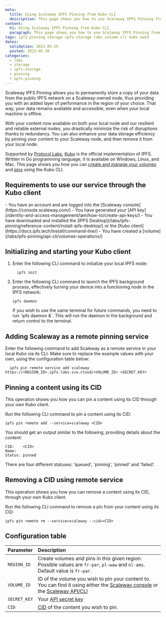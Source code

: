 ```yaml
---
meta:
  title: Using Scaleway IPFS Pinning from Kubo CLI
  description: This page shows you how to use Scaleway IPFS Pinning from Kubo CLI
content:
  h1: Using Scaleway IPFS Pinning from Kubo CLI
  paragraph: This page shows you how to use Scaleway IPFS Pinning from Kubo CLI
tags: ipfs pinning storage ipfs-storage labs volume cli kubo web3
dates:
  validation: 2023-05-25
  posted: 2023-05-30
categories:
  - labs
  - storage
  - ipfs-storage
  - pinning
  - ipfs-pinning
---
```

Scaleway IPFS Pinning allows you to permanently store a copy of your data from the public IPFS network on a Scaleway-owned node, thus providing you with an added layer of performance in the region of your choice. That way, your data remains available and accessible, even when your local machine is offline.

With your content now available on both your local node and our resilient and reliable external nodes, you drastically minimize the risk of disruptions thanks to redundancy. You can also enhance your data storage efficiency by pinning your content to your Scaleway node, and then remove it from your local node.

Supported by [Protocol Labs](https://protocol.ai/), [Kubo](https://docs.ipfs.tech/install/command-line/) is the official implementation of IPFS. Written in Go programming language, it is available on Windows, Linux, and Mac. This page shows you how you can [create and manage your volumes](/labs/ipfs-pinning/api-cli/volumes-operations) and [pins](/labs/ipfs-pinning/api-cli/pin-operations) using the Kubo CLI.

## Requirements to use our service through the Kubo client

<Macro id="iam-requirements" />

<Message type="requirement">
    - You have an account and are logged into the [Scaleway console](https://console.scaleway.com/)
    - You have generated your [API key](/identity-and-access-management/iam/how-to/create-api-keys/)
    - You have downloaded and installed the [IPFS Desktop](/labs/ipfs-pinning/reference-content/install-ipfs-desktop/) or the [Kubo client](https://docs.ipfs.tech/install/command-line/)
    - You have created a [volume](/labs/ipfs-pinning/api-cli/volumes-operations/)
</Message>

## Initializing and starting your Kubo client

1. Enter the following CLI command to initialize your local IPFS node:

    ```
      ipfs init
    ```


2. Enter the following CLI command to launch the IPFS background process, effectively turning your device into a functioning node in the IPFS network:

    ```
    ipfs daemon
    ```

    <Message type="tip">
        If you wish to use the same terminal for future commands, you need to run `ipfs daemon &`. This will run the daemon in the background and return control to the terminal.
    </Message>

## Adding Scaleway as a remote pinning service

Enter the following command to add Scaleway as a remote service in your local Kubo via its CLI. Make sure to replace the example values with your own, using the configuration table below:

```
  ipfs pin remote service add scaleway https://<REGION_ID>.ipfs.labs.scw.cloud/<VOLUME_ID> <SECRET_KEY>
```

## Pinning a content using its CID

This operation shows you how you can pin a content using its CID through your own Kubo client.

Run the following CLI command to pin a content using its CID: 

```
ipfs pin remote add --service=scaleway <CID>
```

You should get an output similar to the following, providing details about the content: 

```
CID:    <CID>
Name:   
Status: pinned
```

<Message type="note">
    There are four different statuses: 'queued', 'pinning', 'pinned' and 'failed'.
</Message>

## Removing a CID using remote service

This operation shows you how you can remove a content using its CID, through your own Kubo client.

Run the following CLI command to remove a pin from your content using its CID:

```
ipfs pin remote rm --service=scaleway --cid=<CID>
```

## Configuration table

| Parameter    | Description                                                                                                                                                                                                                               |
| :----------- | :---------------------------------------------------------------------------------------------------------------------------------------------------------------------------------------------------------------------------------------- |
| `REGION_ID`  | Create volumes and pins in this given region. Possible values are `fr-par`, `pl-waw` and `nl-ams`. Default value is `fr-par`.                                                                                                             |
| `VOLUME_ID`  | ID of the volume you wish to pin your content to. You can find it using either the [Scaleway console](https://console.scaleway.com/ipfs/volumes) or the [Scaleway API/CLI](/labs/ipfs-pinning/api-cli/volumes-operations)                         |
| `SECRET_KEY` | Your [API secret key](/identity-and-access-management/iam/concepts/#api-key)                                                                                                                                                  |
| `CID`        | [CID](/labs/ipfs-pinning/concepts/#content-identifier-(cid)) of the content you wish to pin.                                                                                                                                              |